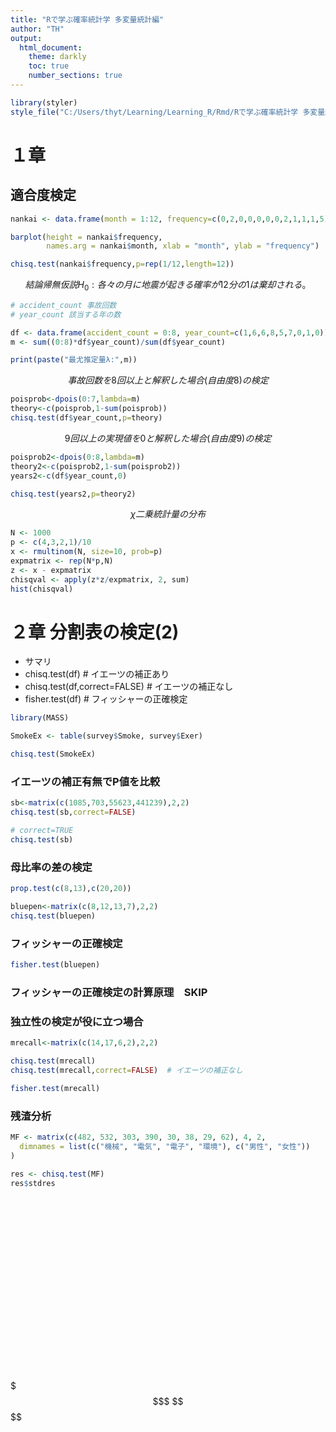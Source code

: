 ```yaml
---
title: "Rで学ぶ確率統計学 多変量統計編"
author: "TH"
output:
  html_document:
    theme: darkly
    toc: true
    number_sections: true
---
```


```r
library(styler)
style_file("C:/Users/thyt/Learning/Learning_R/Rmd/Rで学ぶ確率統計学 多変量統計編/なんでも.R")
```
<!-- style_file("C:/Users/thyt/Learning/Learning_R/Rmd/Rで学ぶ確率統計学 多変量統計編/なんでも.R") -->

# １章

## 適合度検定
```r
nankai <- data.frame(month = 1:12, frequency=c(0,2,0,0,0,0,0,2,1,1,1,5))

barplot(height = nankai$frequency,
        names.arg = nankai$month, xlab = "month", ylab = "frequency")

chisq.test(nankai$frequency,p=rep(1/12,length=12))
```

$$結論　帰無仮説H_0:各々の月に地震が起きる確率が12分の1は棄却される。$$

```r

# accident_count 事故回数
# year_count 該当する年の数

df <- data.frame(accident_count = 0:8, year_count=c(1,6,6,8,5,7,0,1,0))
m <- sum((0:8)*df$year_count)/sum(df$year_count)

print(paste("最尤推定量λ:",m))

```
$$事故回数を8回以上と解釈した場合(自由度8)の検定$$

```r
poisprob<-dpois(0:7,lambda=m)
theory<-c(poisprob,1-sum(poisprob))
chisq.test(df$year_count,p=theory)
```
$$9回以上の実現値を0と解釈した場合(自由度9)の検定$$
```r
poisprob2<-dpois(0:8,lambda=m)
theory2<-c(poisprob2,1-sum(poisprob2))
years2<-c(df$year_count,0)

chisq.test(years2,p=theory2)
```

$$χ二乗統計量の分布$$

```r
N <- 1000
p <- c(4,3,2,1)/10
x <- rmultinom(N, size=10, prob=p)
expmatrix <- rep(N*p,N)
z <- x - expmatrix
chisqval <- apply(z*z/expmatrix, 2, sum)
hist(chisqval)
```



# ２章 分割表の検定(2)

- サマリ
 - chisq.test(df) # イエーツの補正あり
 - chisq.test(df,correct=FALSE)  # イエーツの補正なし
 - fisher.test(df)  # フィッシャーの正確検定

```r
library(MASS)

SmokeEx <- table(survey$Smoke, survey$Exer)

chisq.test(SmokeEx)
```

### イエーツの補正有無でP値を比較
```r

sb<-matrix(c(1085,703,55623,441239),2,2)
chisq.test(sb,correct=FALSE)

# correct=TRUE
chisq.test(sb)
```

### 母比率の差の検定
```r
prop.test(c(8,13),c(20,20))

bluepen<-matrix(c(8,12,13,7),2,2)
chisq.test(bluepen)
```
### フィッシャーの正確検定
```r
fisher.test(bluepen)
```
### フィッシャーの正確検定の計算原理　SKIP

### 独立性の検定が役に立つ場合
```r
mrecall<-matrix(c(14,17,6,2),2,2)

chisq.test(mrecall)
chisq.test(mrecall,correct=FALSE)  # イエーツの補正なし

fisher.test(mrecall)

```
### 残渣分析
```r
MF <- matrix(c(482, 532, 303, 390, 30, 38, 29, 62), 4, 2,
  dimnames = list(c("機械", "電気", "電子", "環境"), c("男性", "女性"))
)

res <- chisq.test(MF)
res$stdres



```

```r
```
```r
```
```r
```
```r
```
```r
```
```r
```
```r
```
```r
```
```r
```
```r
```
```r
```
```r
```
```r
```
```r
```
```r
```
```r
```
```r
```
```r
```
```r
```
```r
```
$$$$
$$$$
